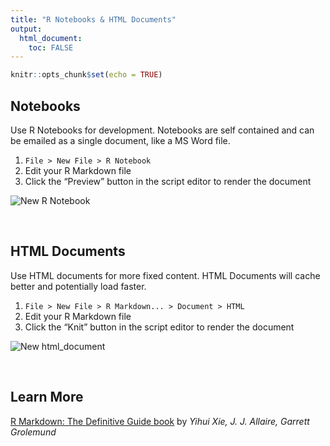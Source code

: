 ```yaml
---
title: "R Notebooks & HTML Documents"
output: 
  html_document:
    toc: FALSE
---
```


```r
knitr::opts_chunk$set(echo = TRUE)
```

## Notebooks

Use R Notebooks for development.  Notebooks are self contained and can be emailed as a single document, like a MS Word file.

1. `File > New File > R Notebook`
1. Edit your R Markdown file
1. Click the "Preview" button in the script editor to render the document

![](images/new_R_notebook_05.png "New R Notebook")


&nbsp;

## HTML Documents

Use HTML documents for more fixed content.  HTML Documents will cache better and potentially load faster.

1. `File > New File > R Markdown... > Document > HTML`
1. Edit your R Markdown file
1. Click the "Knit" button in the script editor to render the document

![](images/new_notebook_html-doc.gif "New html_document")


&nbsp;

## Learn More

[R Markdown: The Definitive Guide book](https://bookdown.org/yihui/rmarkdown/) by *Yihui Xie, J. J. Allaire, Garrett Grolemund*

